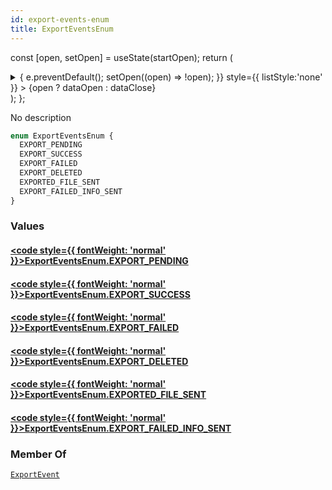 ```yaml
---
id: export-events-enum
title: ExportEventsEnum
---
```






const [open, setOpen] = useState(startOpen);
return (
<details {...(open ? { open: true } : {})} className="details" style={{ border:'none', boxShadow:'none', background:'var(--ifm-background-color)' }}>
<summary
onClick={(e) => {
e.preventDefault();
setOpen((open) => !open);
}}
style={{ listStyle:'none' }} >
{open ? dataOpen : dataClose}
</summary>
{open && children}
</details>
);
};

No description

```graphql
enum ExportEventsEnum {
  EXPORT_PENDING
  EXPORT_SUCCESS
  EXPORT_FAILED
  EXPORT_DELETED
  EXPORTED_FILE_SENT
  EXPORT_FAILED_INFO_SENT
}
```

### Values

#### [<code style={{ fontWeight: 'normal' }}>ExportEventsEnum.<b>EXPORT_PENDING</b></code>](#)

#### [<code style={{ fontWeight: 'normal' }}>ExportEventsEnum.<b>EXPORT_SUCCESS</b></code>](#)

#### [<code style={{ fontWeight: 'normal' }}>ExportEventsEnum.<b>EXPORT_FAILED</b></code>](#)

#### [<code style={{ fontWeight: 'normal' }}>ExportEventsEnum.<b>EXPORT_DELETED</b></code>](#)

#### [<code style={{ fontWeight: 'normal' }}>ExportEventsEnum.<b>EXPORTED_FILE_SENT</b></code>](#)

#### [<code style={{ fontWeight: 'normal' }}>ExportEventsEnum.<b>EXPORT_FAILED_INFO_SENT</b></code>](#)

### Member Of

[`ExportEvent`](../../../api-reference/miscellaneous/objects/export-event.mdx) <Badge class="badge badge--secondary" text="object"/>
